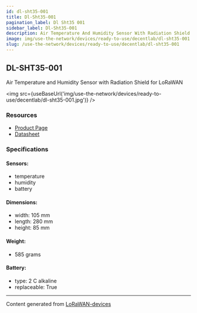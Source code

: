 ```yaml
---
id: dl-sht35-001
title: Dl-Sht35-001
pagination_label: Dl Sht35 001
sidebar_label: Dl-Sht35-001
description: Air Temperature And Humidity Sensor With Radiation Shield For LoRaWAN
image: img/use-the-network/devices/ready-to-use/decentlab/dl-sht35-001.jpg
slug: /use-the-network/devices/ready-to-use/decentlab/dl-sht35-001
---
```



## DL-SHT35-001

Air Temperature and Humidity Sensor with Radiation Shield for LoRaWAN

<img src={useBaseUrl('img/use-the-network/devices/ready-to-use/decentlab/dl-sht35-001.jpg')} />

### Resources

- [Product Page](https://www.decentlab.com/products/air-temperature-and-humidity-sensor-with-radiation-shield-for-lorawan)
- [Datasheet](https://cdn.decentlab.com/download/datasheets/Decentlab-DL-SHT35-datasheet.pdf)

### Specifications

#### Sensors:

- temperature
- humidity
- battery

#### Dimensions:

- width: 105 mm
- length: 280 mm
- height: 85 mm

#### Weight:

- 585 grams

#### Battery:

- type: 2 C alkaline
- replaceable: True

---

Content generated from [LoRaWAN-devices](https://github.com/TheThingsNetwork/lorawan-devices)
